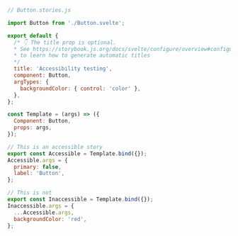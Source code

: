 ```js
// Button.stories.js

import Button from './Button.svelte';

export default {
  /* 👇 The title prop is optional.
  * See https://storybook.js.org/docs/svelte/configure/overview#configure-story-loading 
  * to learn how to generate automatic titles
  */
  title: 'Accessibility testing',
  component: Button,
  argTypes: {
    backgroundColor: { control: 'color' },
  },
};

const Template = (args) => ({
  Component: Button,
  props: args,
});

// This is an accessible story
export const Accessible = Template.bind({});
Accessible.args = {
  primary: false,
  label: 'Button',
};

// This is not
export const Inaccessible = Template.bind({});
Inaccessible.args = {
  ...Accessible.args,
  backgroundColor: 'red',
};
```